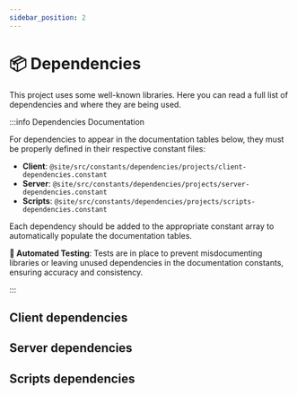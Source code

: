 ```yaml
---
sidebar_position: 2
---
```






# 📦 Dependencies

This project uses some well-known libraries. Here you can read a full list of dependencies and where they are being used.

:::info Dependencies Documentation

For dependencies to appear in the documentation tables below, they must be properly defined in their respective constant files:

- **Client**: `@site/src/constants/dependencies/projects/client-dependencies.constant`
- **Server**: `@site/src/constants/dependencies/projects/server-dependencies.constant`  
- **Scripts**: `@site/src/constants/dependencies/projects/scripts-dependencies.constant`

Each dependency should be added to the appropriate constant array to automatically populate the documentation tables.

**🧪 Automated Testing**: Tests are in place to prevent misdocumenting libraries or leaving unused dependencies in the documentation constants, ensuring accuracy and consistency.

:::

## Client dependencies

<DependencyTable dependencies={CLIENT_DEPENDENCIES}/>

## Server dependencies

<DependencyTable dependencies={SERVER_DEPENDENCIES}/>

## Scripts dependencies

<DependencyTable dependencies={SCRIPTS_DEPENDENCIES}/>

